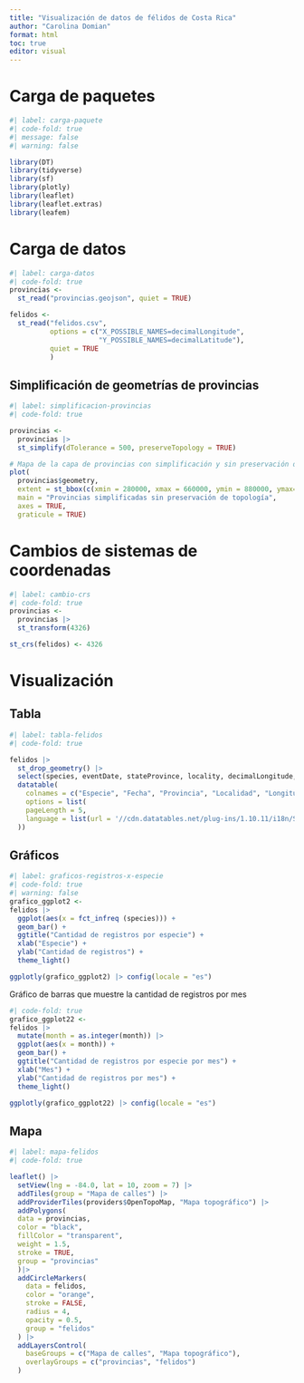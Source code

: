 ---
title: "Visualización de datos de félidos de Costa Rica"
author: "Carolina Domian"
format: html
toc: true
editor: visual
---

# Carga de paquetes 

```{r}
#| label: carga-paquete
#| code-fold: true
#| message: false
#| warning: false

library(DT)
library(tidyverse)
library(sf)
library(plotly)
library(leaflet)
library(leaflet.extras)
library(leafem)
```

# Carga de datos

```{r}
#| label: carga-datos
#| code-fold: true
provincias <-
  st_read("provincias.geojson", quiet = TRUE)

felidos <- 
  st_read("felidos.csv",
          options = c("X_POSSIBLE_NAMES=decimalLongitude",
                      "Y_POSSIBLE_NAMES=decimalLatitude"),
          quiet = TRUE
          )
```

## Simplificación de geometrías de provincias 

```{r}
#| label: simplificacion-provincias
#| code-fold: true

provincias <-
  provincias |>
  st_simplify(dTolerance = 500, preserveTopology = TRUE)

# Mapa de la capa de provincias con simplificación y sin preservación de topología
plot(
  provincias$geometry,
  extent = st_bbox(c(xmin = 280000, xmax = 660000, ymin = 880000, ymax= 1250000)),  
  main = "Provincias simplificadas sin preservación de topología",
  axes = TRUE,
  graticule = TRUE)
```

# Cambios de sistemas de coordenadas

```{r}
#| label: cambio-crs
#| code-fold: true
provincias <-
  provincias |>
  st_transform(4326)

st_crs(felidos) <- 4326
```

# Visualización 

## Tabla 

```{r}
#| label: tabla-felidos
#| code-fold: true

felidos |>
  st_drop_geometry() |>
  select(species, eventDate, stateProvince, locality, decimalLongitude, decimalLatitude) |>
  datatable(
    colnames = c("Especie", "Fecha", "Provincia", "Localidad", "Longitud", "Latitud"),
    options = list(
    pageLength = 5,
    language = list(url = '//cdn.datatables.net/plug-ins/1.10.11/i18n/Spanish.json')
  ))
```

## Gráficos 

```{r}
#| label: graficos-registros-x-especie
#| code-fold: true
#| warning: false
grafico_ggplot2 <-
felidos |> 
  ggplot(aes(x = fct_infreq (species))) + 
  geom_bar() +
  ggtitle("Cantidad de registros por especie") +
  xlab("Especie") +
  ylab("Cantidad de registros") +
  theme_light()

ggplotly(grafico_ggplot2) |> config(locale = "es")
```

Gráfico de barras que muestre la cantidad de registros por mes 

```{r}
#| code-fold: true
grafico_ggplot22 <-
felidos |> 
  mutate(month = as.integer(month)) |>
  ggplot(aes(x = month)) + 
  geom_bar() +
  ggtitle("Cantidad de registros por especie por mes") +
  xlab("Mes") +
  ylab("Cantidad de registros por mes") +
  theme_light()

ggplotly(grafico_ggplot22) |> config(locale = "es")
```

## Mapa

```{r}
#| label: mapa-felidos
#| code-fold: true

leaflet() |>
  setView(lng = -84.0, lat = 10, zoom = 7) |>
  addTiles(group = "Mapa de calles") |>
  addProviderTiles(providers$OpenTopoMap, "Mapa topográfico") |>
  addPolygons(
  data = provincias,
  color = "black",
  fillColor = "transparent",
  weight = 1.5,
  stroke = TRUE,
  group = "provincias"
  )|>
  addCircleMarkers(
    data = felidos,
    color = "orange",
    stroke = FALSE,
    radius = 4,
    opacity = 0.5,
    group = "felidos"
  ) |>
  addLayersControl(
    baseGroups = c("Mapa de calles", "Mapa topográfico"),
    overlayGroups = c("provincias", "felidos")
  )
```


